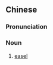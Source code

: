 {{also|画架}}
==Chinese==
{{zh-forms|s=画架}}

===Pronunciation===
{{zh-pron
|m=huàjià
|c=waak6 gaa3
|cat=n
}}

===Noun===
{{zh-noun}}

# [[easel]]